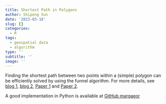```yaml
---
title: Shortest Path in Polygons
author: Shipeng Sun
date: '2023-03-18'
slug: []
categories:
  - R
tags:
  - geospatial data
  - algorithm
type: ''
subtitle: ''
image: ''
---
```


Finding the shortest path between two points within a (simple) polygon can be efficiently solved by using the funnel algorithm. For more details, see [blog 1](http://digestingduck.blogspot.com/2010/03/simple-stupid-funnel-algorithm.html), [blog 2](http://ahamnett.blogspot.com/2012/10/funnel-algorithm.html), [Paper 1](img/Stanford_CS269_handout7.pdf) and [Paper 2](img/Mulzer_Shortest_Paths_in_Polygons.pdf).

A good implementation in Python is available at [GitHub margaeor](https://github.com/margaeor/map-shortest-path)
